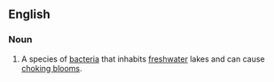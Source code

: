 ==English==
{{rfi}}
{{wikipedia}}
{{wikispecies}}
===Noun===
{{en-noun|head=[[Aphanizomenon]] [[flos]]-[[aqua]]|Aphanizomenon flos-aquae}}
# A species of [[bacteria]] that inhabits [[freshwater]] lakes and can cause [[choking bloom]]s.